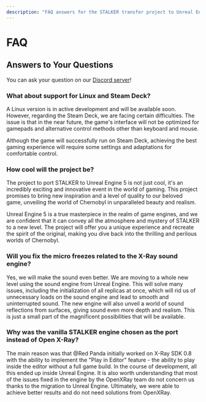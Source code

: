 ```yaml
---
description: "FAQ answers for the STALKER transfer project to Unreal Engine 5: Linux and Steam Deck support, project uniqueness, sound engine improvements, choice of the original X-Ray engine."
---
```


# FAQ

## Answers to Your Questions

You can ask your question on our [Discord server](/discord)!

### What about support for Linux and Steam Deck?

A Linux version is in active development and will be available soon. However, regarding the Steam Deck, we are facing certain difficulties. The issue is that in the near future, the game's interface will not be optimized for gamepads and alternative control methods other than keyboard and mouse.

Although the game will successfully run on Steam Deck, achieving the best gaming experience will require some settings and adaptations for comfortable control.

### How cool will the project be?

The project to port STALKER to Unreal Engine 5 is not just cool, it's an incredibly exciting and innovative event in the world of gaming. This project promises to bring new inspiration and a level of quality to our beloved game, unveiling the world of Chernobyl in unparalleled beauty and realism.

Unreal Engine 5 is a true masterpiece in the realm of game engines, and we are confident that it can convey all the atmosphere and mystery of STALKER to a new level. The project will offer you a unique experience and recreate the spirit of the original, making you dive back into the thrilling and perilous worlds of Chernobyl.

### Will you fix the micro freezes related to the X-Ray sound engine?

Yes, we will make the sound even better. We are moving to a whole new level using the sound engine from Unreal Engine. This will solve many issues, including the initialization of all replicas at once, which will rid us of unnecessary loads on the sound engine and lead to smooth and uninterrupted sound. The new engine will also unveil a world of sound reflections from surfaces, giving sound even more depth and realism. This is just a small part of the magnificent possibilities that will be available.

### Why was the vanilla STALKER engine chosen as the port instead of Open X-Ray?

The main reason was that @Red Panda initially worked on X-Ray SDK 0.8 with the ability to implement the "Play in Editor" feature - the ability to play inside the editor without a full game build. In the course of development, all this ended up inside Unreal Engine. It is also worth understanding that most of the issues fixed in the engine by the OpenXRay team do not concern us thanks to the migration to Unreal Engine. Ultimately, we were able to achieve better results and do not need solutions from OpenXRay.
